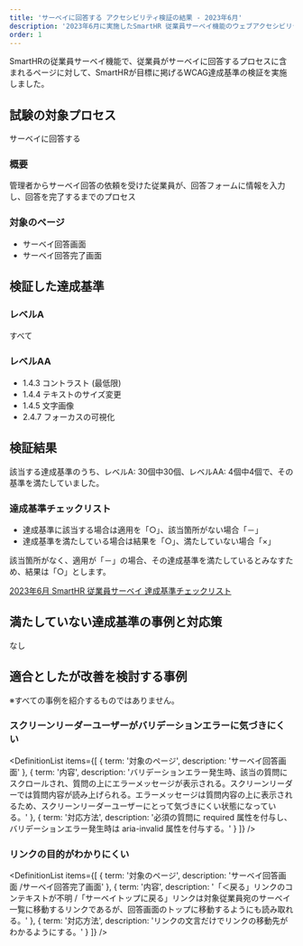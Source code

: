 ```yaml
---
title: 'サーベイに回答する アクセシビリティ検証の結果 - 2023年6月'
description: '2023年6月に実施したSmartHR 従業員サーベイ機能のウェブアクセシビリティ検証の結果を公開しています。'
order: 1
---
```



SmartHRの従業員サーベイ機能で、従業員がサーベイに回答するプロセスに含まれるページに対して、SmartHRが目標に掲げるWCAG達成基準の検証を実施しました。

## 試験の対象プロセス
サーベイに回答する

### 概要
管理者からサーベイ回答の依頼を受けた従業員が、回答フォームに情報を入力し、回答を完了するまでのプロセス

### 対象のページ
* サーベイ回答画面
* サーベイ回答完了画面

## 検証した達成基準

### レベルA

すべて

### レベルAA

- 1.4.3 コントラスト (最低限)
- 1.4.4 テキストのサイズ変更
- 1.4.5 文字画像
- 2.4.7 フォーカスの可視化

## 検証結果

該当する達成基準のうち、レベルA: 30個中30個、レベルAA: 4個中4個で、その基準を満たしていました。

### 達成基準チェックリスト

- 達成基準に該当する場合は適用を「○」、該当箇所がない場合「－」
- 達成基準を満たしている場合は結果を「○」、満たしていない場合「×」

該当箇所がなく、適用が「－」の場合、その達成基準を満たしているとみなすため、結果は「○」とします。

[2023年6月 SmartHR 従業員サーベイ 達成基準チェックリスト](https://docs.google.com/spreadsheets/d/1qecIHsAdOHKbqhybs1sih3vjooc6fvk0FQA7hqWPg68/edit?usp=sharing)

## 満たしていない達成基準の事例と対応策
なし

## 適合としたが改善を検討する事例

※すべての事例を紹介するものではありません。
### スクリーンリーダーユーザーがバリデーションエラーに気づきにくい

<DefinitionList items={[
  {
    term: '対象のページ',
    description: 'サーベイ回答画面'
  },
  {
    term: '内容',
    description: 'バリデーションエラー発生時、該当の質問にスクロールされ、質問の上にエラーメッセージが表示される。スクリーンリーダーでは質問内容が読み上げられる。エラーメッセージは質問内容の上に表示されるため、スクリーンリーダーユーザーにとって気づきにくい状態になっている。'
  },
  {
    term: '対応方法',
    description: '必須の質問に required 属性を付与し、バリデーションエラー発生時は aria-invalid 属性を付与する。'
  }
  ]} />


### リンクの目的がわかりにくい

<DefinitionList items={[
  {
    term: '対象のページ',
    description: 'サーベイ回答画面 /サーベイ回答完了画面'
  },
  {
    term: '内容',
    description: '「＜戻る」リンクのコンテキストが不明 /「サーベイトップに戻る」リンクは対象従業員宛のサーベイ一覧に移動するリンクであるが、回答画面のトップに移動するようにも読み取れる。'
  },
  {
    term: '対応方法',
    description: 'リンクの文言だけでリンクの移動先がわかるようにする。'
  }
  ]} />
